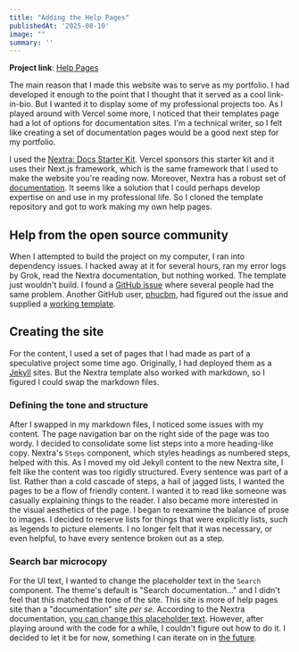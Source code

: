 ```yaml
---
title: "Adding the Help Pages"
publishedAt: '2025-08-10'
image: ""
summary: ''
---
```


**Project link**: [Help Pages](https://help.jackwalton.xyz)

The main reason that I made this website was to serve as my portfolio. I had developed it enough to the point that I thought that it served as a cool link-in-bio. But I wanted it to display some of my professional projects too. As I played around with Vercel some more, I noticed that their templates page had a lot of options for documentation sites. I'm a technical writer, so I felt like creating a set of documentation pages would be a good next step for my portfolio.

I used the [Nextra: Docs Starter Kit](https://vercel.com/templates/next.js/documentation-starter-kit). Vercel sponsors this starter kit and it uses their Next.js framework, which is the same framework that I used to make the website you're reading now. Moreover, Nextra has a robust set of [documentation](https://nextra.site/docs). It seems like a solution that I could perhaps develop expertise on and use in my professional life. So I cloned the template repository and got to work making my own help pages.

## Help from the open source community

When I attempted to build the project on my computer, I ran into dependency issues. I hacked away at it for several hours, ran my error logs by Grok, read the Nextra documentation, but nothing worked. The template just wouldn't build. I found a [GitHub issue](https://github.com/shuding/nextra/issues/4320) where several people had the same problem. Another GitHub user, [phucbm](https://github.com/phucbm), had figured out the issue and supplied a [working template](https://github.com/phucbm/nextra-docs-starter).

## Creating the site

For the content, I used a set of pages that I had made as part of a speculative project some time ago. Originally, I had deployed them as a [Jekyll](https://jekyllrb.com/) sites. But the Nextra template also worked with markdown, so I figured I could swap the markdown files.

### Defining the tone and structure

After I swapped in my markdown files, I noticed some issues with my content. The page navigation bar on the right side of the page was too wordy. I decided to consolidate some list steps into a more heading-like copy. Nextra's `Steps` component, which styles headings as numbered steps, helped with this. As I moved my old Jekyll content to the new Nextra site, I felt like the content was too rigidly structured. Every sentence was part of a list. Rather than a cold cascade of steps, a hail of jagged lists, I wanted the pages to be a flow of friendly content. I wanted it to read like someone was casually explaining things to the reader. I also became more interested in the visual aesthetics of the page. I began to reexamine the balance of prose to images. I decided to reserve lists for things that were explicitly lists, such as legends to picture elements. I no longer felt that it was necessary, or even helpful, to have every sentence broken out as a step.

### Search bar microcopy

For the UI text, I wanted to change the placeholder text in the `Search` component. The theme's default is "Search documentation..." and I didn't feel that this matched the tone of the site. This site is more of help pages site than a "documentation" site *per se*. According to the Nextra documentation, [you can change this placeholder text](https://nextra.site/docs/built-ins/search). However, after playing around with the code for a while, I couldn't figure out how to do it. I decided to let it be for now, something I can iterate on in [the future](https://jackwalton.xyz/blog/tidy-up-branding#microcopy).